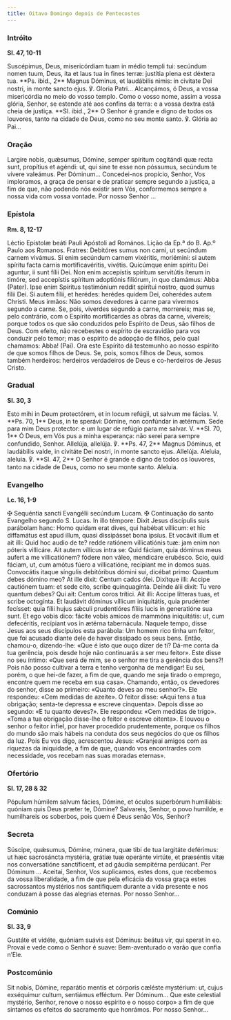 ```yaml
---
title: Oitavo Domingo depois de Pentecostes
---
```


### Intróito

**Sl. 47, 10-11**

<div class="side-by-side not-content">
  <span>
    Suscépimus, Deus, misericórdiam tuam in médio templi tui: secúndum nomen tuum, Deus, ita et laus
    tua in fines terræ: justítia plena est déxtera tua. **Ps. ibid., 2** Magnus Dóminus, et
    laudábilis nimis: in civitate Dei nostri, in monte sancto ejus. ℣. Gloria Patri...
  </span>
  <span>
    Alcançámos, ó Deus, a vossa misericórdia no meio do vosso templo. Como o vosso nome, assim a
    vossa glória, Senhor, se estende até aos confins da terra: e a vossa dextra está cheia de
    justiça. **Sl. ibid., 2** O Senhor é grande e digno de todos os louvores, tanto na cidade de
    Deus, como no seu monte santo. ℣. Glória ao Pai...
  </span>
</div>

### Oração

<div class="side-by-side not-content">
  <span>
    Largíre nobis, quǽsumus, Dómine, semper spíritum cogitándi quæ recta sunt, propítius et agéndi:
    ut, qui sine te esse non póssumus, secúndum te vívere valeámus. Per Dóminum...
  </span>
  <span>
    Concedei-nos propício, Senhor, Vos imploramos, a graça de pensar e de praticar sempre segundo a
    justiça, a fim de que, não podendo nós existir sem Vós, conformemos sempre a nossa vida com
    vossa vontade. Por nosso Senhor ...
  </span>
</div>

### Epístola

**Rm. 8, 12-17**

<div class="side-by-side not-content">
  <span>Léctio Epístolæ beáti Pauli Apóstoli ad Romános.</span>
  <span>Lição da Ep.ª do B. Ap.º Paulo aos Romanos.</span>
  <span>
    Fratres: Debitóres sumus non carni, ut secúndum carnem vivámus. Si enim secúndum carnem
    vixéritis, moriémini: si autem spíritu facta carnis mortificavéritis, vivétis. Quicúmque enim
    spíritu Dei aguntur, ii sunt fílii Dei. Non enim accepístis spíritum servitútis íterum in
    timóre, sed accepístis spíritum adoptiónis filiórum, in quo clamámus: Abba (Pater). Ipse enim
    Spíritus testimónium reddit spirítui nostro, quod sumus fílii Dei. Si autem fílii, et herédes:
    herédes quidem Dei, coherédes autem Christi.
  </span>
  <span>
    Meus irmãos: Não somos devedores à carne para vivermos segundo a carne. Se, pois, viverdes
    segundo a carne, morrereis; mas se, pelo contrário, com o Espírito mortificardes as obras da
    carne, vivereis; porque todos os que são conduzidos pelo Espírito de Deus, são filhos de Deus.
    Com efeito, não recebestes o espírito de escravidão para vos conduzir pelo temor; mas o espírito
    de adopção de filhos, pelo qual chamamos: Abba! (Pai). Ora este Espírito dá testemunho ao nosso
    espírito de que somos filhos de Deus. Se, pois, somos filhos de Deus, somos também herdeiros:
    herdeiros verdadeiros de Deus e co-herdeiros de Jesus Cristo.
  </span>
</div>

### Gradual

**Sl. 30, 3**

<div class="side-by-side not-content">
  <span>
    Esto mihi in Deum protectórem, et in locum refúgii, ut salvum me fácias. V. **Ps. 70, 1** Deus,
    in te sperávi: Dómine, non confúndar in ætérnum.
  </span>
  <span>
    Sede para mim Deus protector: e um lugar de refúgio para me salvar. V. **Sl. 70, 1** Ó Deus, em
    Vós pus a minha esperança: não serei para sempre confundido, Senhor.
  </span>
  <span>
    Allelúja, allelúja. ℣. **Ps. 47, 2** Magnus Dóminus, et laudábilis valde, in civitáte Dei
    nostri, in monte sancto ejus. Allelúja.
  </span>
  <span>
    Aleluia, aleluia. ℣. **Sl. 47, 2** O Senhor é grande e digno de todos os louvores, tanto na
    cidade de Deus, como no seu monte santo. Aleluia.
  </span>
</div>

### Evangelho

**Lc. 16, 1-9**

<div class="side-by-side not-content">
  <span>
    <span class="text-red-500">✠</span> Sequéntia sancti Evangélii secúndum Lucam.
  </span>
  <span>
    <span class="text-red-500">✠</span> Continuação do santo Evangelho segundo S. Lucas.
  </span>
  <span>
    In illo témpore: Dixit Jesus discípulis suis parábolam hanc: Homo quidam erat dives, qui habébat
    víllicum: et hic diffamátus est apud illum, quasi dissipásset bona ipsíus. Et vocávit illum et
    ait illi: Quid hoc audio de te? redde ratiónem villicatiónis tuæ: jam enim non póteris
    villicáre. Ait autem víllicus intra se: Quid fáciam, quia dóminus meus aufert a me
    villicatiónem? fódere non váleo, mendicáre erubésco. Scio, quid fáciam, ut, cum amótus fúero a
    villicatióne, recípiant me in domos suas. Convocátis itaque síngulis debitóribus dómini sui,
    dicébat primo: Quantum debes dómino meo? At ille dixit: Centum cados ólei. Dixítque illi: Accipe
    cautiónem tuam: et sede cito, scribe quinquagínta. Deínde álii dixit: Tu vero quantum debes? Qui
    ait: Centum coros trítici. Ait illi: Accipe lítteras tuas, et scribe octogínta. Et laudávit
    dóminus víllicum iniquitátis, quia prudénter fecísset: quia fílii hujus sǽculi prudentióres
    fíliis lucis in generatióne sua sunt. Et ego vobis dico: fácite vobis amicos de mammóna
    iniquitátis: ut, cum defecéritis, recípiant vos in ætérna tabernácula.
  </span>
  <span>
    Naquele tempo, disse Jesus aos seus discípulos esta parábola: Um homem rico tinha um feitor, que
    foi acusado diante dele de haver dissipado os seus bens. Então, chamou-o, dizendo-lhe: «Que é
    isto que ouço dizer de ti? Dá-me conta da tua gerência, pois desde hoje não continuarás a ser
    meu feitor». Este disse no seu íntimo: «Que será de mim, se o senhor me tira a gerência dos
    bens?! Pois não posso cultivar a terra e tenho vergonha de mendigar! Eu sei, porém, o que hei-de
    fazer, a fim de que, quando me seja tirado o emprego, encontre quem me receba em sua casa».
    Chamando, então, os devedores do senhor, disse ao primeiro: «Quanto deves ao meu senhor?». Ele
    respondeu: «Cem medidas de azeite». O feitor disse: «Aqui tens a tua obrigação; senta-te
    depressa e escreve cinquenta». Depois disse ao segundo: «E tu quanto deves?». Ele respondeu:
    «Cem medidas de trigo». «Toma a tua obrigação disse-lhe o feitor e escreve oitenta». E louvou o
    senhor o feitor infiel, por haver procedido prudentemente, porque os filhos do mundo são mais
    hábeis na conduta dos seus negócios do que os filhos da luz. Pois Eu vos digo, acrescentou
    Jesus: «Granjeai amigos com as riquezas da iniquidade, a fim de que, quando vos encontrardes com
    necessidade, vos recebam nas suas moradas eternas».
  </span>
</div>

### Ofertório

**Sl. 17, 28 & 32**

<div class="side-by-side not-content">
  <span>
    Pópulum húmilem salvum fácies, Dómine, et óculos superbórum humiliábis: quóniam quis Deus præter
    te, Dómine?
  </span>
  <span>
    Salvareis, Senhor, o povo humilde, e humilhareis os soberbos, pois quem é Deus senão Vós,
    Senhor?
  </span>
</div>

### Secreta

<div class="side-by-side not-content">
  <span>
    Súscipe, quǽsumus, Dómine, múnera, quæ tibi de tua largitáte deférimus: ut hæc sacrosáncta
    mystéria, grátiæ tuæ operánte virtúte, et præséntis vitæ nos conversatióne sanctíficent, et ad
    gáudia sempitérna perdúcant. Per Dóminum ...
  </span>
  <span>
    Aceitai, Senhor, Vos suplicamos, estes dons, que recebemos da vossa liberalidade, a fim de que
    pela eficácia da vossa graça estes sacrossantos mystérios nos santifiquem durante a vida
    presente e nos conduzam à posse das alegrias eternas. Por nosso Senhor...
  </span>
</div>

### Comúnio

**Sl. 33, 9**

<div class="side-by-side not-content">
  <span>Gustáte et vidéte, quóniam suávis est Dóminus: beátus vir, qui sperat in eo.</span>
  <span>Provai e vede como o Senhor é suave: Bem-aventurado o varão que confia n’Ele.</span>
</div>

### Postcomúnio

<div class="side-by-side not-content">
  <span>
    Sit nobis, Dómine, reparátio mentis et córporis cæléste mystérium: ut, cujus exséquimur cultum,
    sentiámus efféctum. Per Dóminum...
  </span>
  <span>
    Que este celestial mystério, Senhor, renove o nosso espírito e o nosso corpo» a fim de que
    sintamos os efeitos do sacramento que honrámos. Por nosso Senhor...
  </span>
</div>

